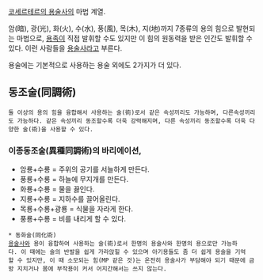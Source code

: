 [[코세르테르의 용술사]]의 마법 계열. 

암(暗), 광(光), 화(火), 수(水), 풍(風), 목(木), 지(地)까지 7종류의 용의 힘으로 발현되는 마법으로, [[용족]]이 직접 발휘할 수도 있지만 이 힘의 원동력을 받은 인간도 발휘할 수 있다. 이런 사람들을 [[용술사]]라고 부른다.


용술에는 기본적으로 사용하는 용술 외에도 2가지가 더 있다.
== 동조술(同調術) ==
 둘 이상의 용의 힘을 융합해서 사용하는 술(術)로서 같은 속성끼리도 가능하며, 다른속성끼리도 가능하다. 같은 속성끼리 동조할수록 더욱 강력해지며, 다른 속성끼리 동조할수록 더욱 다양한 술(術)을 사용할 수 있다. 

=== 이종동조술(異種同調術)의 바리에이션, ===
* 암룡+수룡 = 주위의 공기를 서늘하게 만든다.
* 풍룡+수룡 = 하늘에 무지개를 만든다.
* 화룡+수룡 = 물을 끓인다.
* 지룡+수룡 = 지하수를 끌어올린다.
* 목룡+수룡+광룡 = 식물을 자라게 한다.
* 풍룡+수룡 = 비를 내리게 할 수 있다.



 * 동화술(同化術)
 [[용술사]]와 용이 융합하여 사용하는 술(術)로서 한명의 용술사와 한명의 용으로만 가능하다. 이 때에는 술의 반발을 쉽게 가라앉힐 수 있으며 아기용들도 좀 더 쉽게 용술을 기억할 수 있지만, 이 때 소모되는 힘(MP 같은 것)는 온전히 용술사가 부담해야 되기 때문에 금방 지치거나 몸에 부작용이 커서 어지간해서는 쓰지 않는다.
